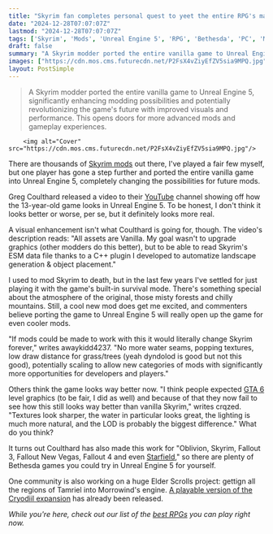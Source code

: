 ```yaml
---
title: "Skyrim fan completes personal quest to yeet the entire RPG's map into Unreal Engine 5"
date: "2024-12-28T07:07:07Z"
lastmod: "2024-12-28T07:07:07Z"
tags: ['Skyrim', 'Mods', 'Unreal Engine 5', 'RPG', 'Bethesda', 'PC', 'Modding']
draft: false
summary: "A Skyrim modder ported the entire vanilla game to Unreal Engine 5, significantly enhancing modding possibilities and potentially revolutionizing the game's future with improved visuals and performance.  This opens doors for more advanced mods and gameplay experiences."
images: ["https://cdn.mos.cms.futurecdn.net/P2FsX4vZiyEfZV5sia9MPQ.jpg"]
layout: PostSimple
---
```

> A Skyrim modder ported the entire vanilla game to Unreal Engine 5, significantly enhancing modding possibilities and potentially revolutionizing the game's future with improved visuals and performance.  This opens doors for more advanced mods and gameplay experiences.


        <img alt="Cover" src="https://cdn.mos.cms.futurecdn.net/P2FsX4vZiyEfZV5sia9MPQ.jpg"/>
        
There are thousands of [<u>Skyrim mods</u>](https://www.gamesradar.com/best-skyrim-mods/) out there, I've played a fair few myself, but one player has gone a step further and ported the entire vanilla game into Unreal Engine 5, completely changing the possibilities for future mods.

Greg Coulthard released a video to their [YouTube](https://www.gamesradar.com/tag/youtube/) channel showing off how the 13-year-old game looks in Unreal Engine 5. To be honest, I don't think it looks better or worse, per se, but it definitely looks more real. 

A visual enhancement isn't what Coulthard is going for, though. The video's description reads: "All assets are Vanilla. My goal wasn't to upgrade graphics (other modders do this better), but to be able to read Skyrim's ESM data file thanks to a C++ plugin I developed to automatize landscape generation & object placement."

I used to mod Skyrim to death, but in the last few years I've settled for just playing it with the game's built-in survival mode. There's something special about the atmosphere of the original, those misty forests and chilly mountains. Still, a cool new mod does get me excited, and commenters believe porting the game to Unreal Engine 5 will really open up the game for even cooler mods.

"If mods could be made to work with this it would literally change Skyrim forever," writes awaykidd4237. "No more water seams, popping textures, low draw distance for grass/trees (yeah dyndolod is good but not this good), potentially scaling to allow new categories of mods with significantly more opportunities for developers and players."

Others think the game looks way better now. "I think people expected [GTA 6](https://www.gamesradar.com/gta-6-guide/) level graphics (to be fair, I did as well) and because of that they now fail to see how this still looks way better than vanilla Skyrim," writes crqzed. "Textures look sharper, the water in particular looks great, the lighting is much more natural, and the LOD is probably the biggest difference." What do you think?

It turns out Coulthard has also made this work for "Oblivion, Skyrim, Fallout 3, Fallout New Vegas, Fallout 4 and even [Starfield](https://www.gamesradar.com/starfield-review/)," so there are plenty of Bethesda games you could try in Unreal Engine 5 for yourself.

One community is also working on a huge Elder Scrolls project: gettign all the regions of Tamriel into Morrowind's engine. [A playable version of the Cryodiil expansion](https://www.gamesradar.com/games/the-elder-scrolls/elder-scrolls-modders-have-released-a-playable-part-of-the-ambitious-project-tamriel-recreating-all-of-the-beloved-rpgs-regions-in-morrowind/) has already been released.

*While you're here, check out our list of the *[<em>best RPGs</em>](https://www.gamesradar.com/best-rpg-games/)* you can play right now.*
        